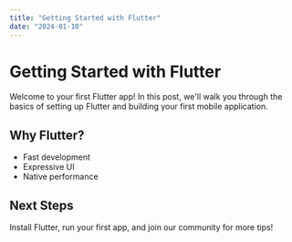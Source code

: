 ```yaml
---
title: "Getting Started with Flutter"
date: "2024-01-10"
---
```


# Getting Started with Flutter

Welcome to your first Flutter app! In this post, we'll walk you through the basics of setting up Flutter and building your first mobile application.

## Why Flutter?
- Fast development
- Expressive UI
- Native performance

## Next Steps
Install Flutter, run your first app, and join our community for more tips!
